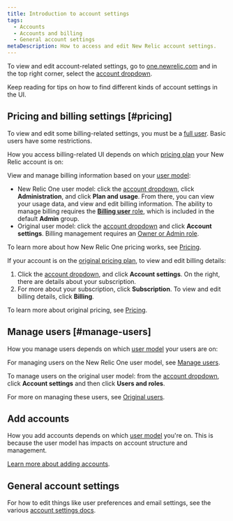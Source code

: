 ```yaml
---
title: Introduction to account settings
tags:
  - Accounts
  - Accounts and billing
  - General account settings
metaDescription: How to access and edit New Relic account settings.
---
```


To view and edit account-related settings, go to [one.newrelic.com](https://one.newrelic.com) and in the top right corner, select the [account dropdown](/docs/using-new-relic/welcome-new-relic/get-started/glossary#account-dropdown). 

Keep reading for tips on how to find different kinds of account settings in the UI. 

## Pricing and billing settings [#pricing]

To view and edit some billing-related settings, you must be a [full user](/docs/accounts/accounts-billing/new-relic-one-user-management/new-relic-one-user-model-understand-user-structure/#user-type). Basic users have some restrictions.

How you access billing-related UI depends on which [pricing plan](/docs/accounts/original-accounts-billing/original-product-based-pricing/overview-changes-pricing-user-model#pricing-plans) your New Relic account is on: 

<CollapserGroup>
<Collapser className="freq-link" id="new-relic-one-pricing" title="New Relic One pricing UI">

View and manage billing information based on your [user model](/docs/accounts/original-accounts-billing/original-product-based-pricing/overview-changes-pricing-user-model/#user-models):

* New Relic One user model: click the [account dropdown](/docs/using-new-relic/welcome-new-relic/get-started/glossary#account-dropdown), click **Administration**, and click **Plan and usage**. From there, you can view your usage data, and view and edit billing information. The ability to manage billing requires the [**Billing user** role](https://docs.newrelic.com/docs/accounts/accounts-billing/new-relic-one-user-management/new-relic-one-user-model-understand-user-structure#roles), which is included in the default **Admin** group. 
* Original user model: click the [account dropdown](/docs/using-new-relic/welcome-new-relic/get-started/glossary#account-dropdown) and click **Account settings**. Billing management requires an [Owner or Admin role](https://docs.newrelic.com/docs/accounts/original-accounts-billing/original-users-roles/users-roles-original-user-model#roles). 

To learn more about how New Relic One pricing works, see [Pricing](/docs/accounts/accounts-billing/new-relic-one-pricing-billing/new-relic-one-pricing-billing/). 

</Collapser>

<Collapser className="freq-link" id="original-pricing" title="Original pricing UI">

If your account is on the [original pricing plan](/docs/accounts/original-accounts-billing/original-product-based-pricing/overview-changes-pricing-user-model#pricing-plans), to view and edit billing details: 

1. Click the [account dropdown](/docs/using-new-relic/welcome-new-relic/get-started/glossary#account-dropdown), and click **Account settings**. On the right, there are details about your subscription. 
2. For more about your subscription, click **Subscription**. To view and edit billing details, click **Billing**.

To learn more about original pricing, see [Pricing](/docs/accounts/original-accounts-billing/product-pricing/product-based-pricing). 

</Collapser>
</CollapserGroup>


## Manage users [#manage-users]

How you manage users depends on which [user model](/docs/accounts/original-accounts-billing/original-product-based-pricing/overview-changes-pricing-user-model/#user-models) your users are on:

<CollapserGroup>
<Collapser className="freq-link" id="new-relic-one-user-model" title="New Relic One user model">

For managing users on the New Relic One user model, see [Manage users](/docs/accounts/accounts-billing/new-relic-one-user-management/add-manage-users-groups-roles/#where).

</Collapser>

<Collapser className="freq-link" id="original-user-model" title="Original user model">

To manage users on the original user model: from the [account dropdown](/docs/using-new-relic/welcome-new-relic/get-started/glossary#account-dropdown), click **Account settings** and then click **Users and roles**. 

For more on managing these users, see [Original users](/docs/accounts/original-accounts-billing/original-users-roles/users-roles-original-user-model/).

</Collapser>
</CollapserGroup>

## Add accounts 

How you add accounts depends on which [user model](/docs/accounts/original-accounts-billing/original-product-based-pricing/overview-changes-pricing-user-model/#user-models) you're on. This is because the user model has impacts on account structure and management. 

[Learn more about adding accounts](https://docs.newrelic.com/docs/accounts/accounts-billing/account-structure/mastersub-account-structure#creating).

## General account settings

For how to edit things like user preferences and email settings, see the various [account settings docs](/docs/accounts). 

